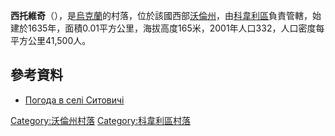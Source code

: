 {{coord|51|12|47|N|25|12|59|E|scale:30000|display=title}}

'''西托維奇'''（{{lang-uk|Ситовичі}}），是[[烏克蘭|烏克蘭]]的村落，位於該國西部[[沃倫州|沃倫州]]，由[[科韋利區|科韋利區]]負責管轄，始建於1635年，面積0.01平方公里，海拔高度165米，2001年人口332，人口密度每平方公里41,500人。

==參考資料==
* [http://weather.in.ua/ua/volynskaja/23885 Погода в селі Ситовичі] {{Wayback|url=http://weather.in.ua/ua/volynskaja/23885 |date=20160305085631 }}

[[Category:沃倫州村落|Category:沃倫州村落]]
[[Category:科韋利區村落|Category:科韋利區村落]]


{{Volyn-geo-stub}}